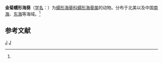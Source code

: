{{Speciesbox
| taxon = Halcampa chrysanthellum
| binomial_authority = Peach, 1847<ref name='id9769'>{{cite web| url =http://www.bioinfo.cn/db05/BjdwSpecies.php?action=view&id=9769| title =金菊蠕形海葵| work =《中国动物物种编目数据库》| publisher =中国科学院微生物研究所| author =中国科学院动物研究所| accessdate =2009-04-16| deadurl =yes| archiveurl =https://web.archive.org/web/20160305020346/http://www.bioinfo.cn/db05/BjdwSpecies.php?action=view&id=9769| archivedate =2016-03-05}}</ref>
}}

'''金菊蠕形海葵'''（[[学名|学名]]：{{lang|la|''Halcampa chrysanthellum''}}）为[[蠕形海葵科|蠕形海葵科]][[蠕形海葵属|蠕形海葵属]]的动物。分布于北美以及中国[[南海|南海]]、[[东海|东海]]等海域。<ref name='id9769'/>

== 参考文献 ==
{{reflist}}

{{taxonbar}}
[[Category:_1847年描述的动物|J]]
[[Category:蠕形海葵属|J]]
